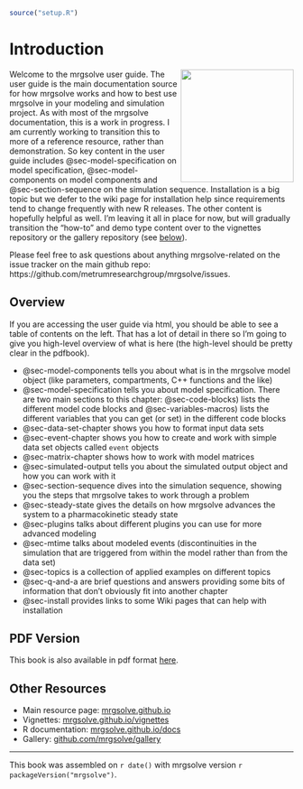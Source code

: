 

```r
source("setup.R")
```


# Introduction {.unnumbered}

<img src="images/MRG-Solve-Hex.png" align="right" width="200px"></img> Welcome to
the mrgsolve user guide. The user guide is the main documentation source for how
mrgsolve works and how to best use mrgsolve in your modeling and simulation
project.  As with most of the mrgsolve documentation, this is a work in
progress.  I am currently working to transition this to more of a reference
resource, rather than demonstration.  So key content in the user guide includes
@sec-model-specification on model specification, 
@sec-model-components on model components and  @sec-section-sequence
on the simulation sequence. Installation is a big topic but we defer to the wiki
page for installation help since requirements tend to change frequently with new
R releases.  The other content is hopefully helpful as well.  I'm leaving it all
in place for now, but will gradually transition the "how-to" and demo type
content over to the vignettes repository or the gallery repository (see
[below](#other-resources)).

Please feel free to ask questions about anything mrgsolve-related on the 
issue tracker on the main github repo: https://github.com/metrumresearchgroup/mrgsolve/issues.


## Overview {.unnumbered}

If you are accessing the user guide via html, you should be able to see a 
table of contents on the left. That has a lot of detail in there so I'm going 
to give you high-level overview of what is here (the high-level should be 
pretty clear in the pdfbook). 

- @sec-model-components tells you about what is in the mrgsolve model
  object (like parameters, compartments, C++ functions and the like)
- @sec-model-specification tells you about model specification. There 
  are two main sections to this chapter: @sec-code-blocks) lists 
  the different model code blocks and @sec-variables-macros) lists
  the different variables that you can get (or set) in the different code blocks
- @sec-data-set-chapter shows you how to format input data sets
- @sec-event-chapter shows you how to create and work with simple 
  data set objects called `event` objects
- @sec-matrix-chapter shows how to work with model matrices
- @sec-simulated-output tells you about the simulated output object
  and how you can work with it
- @sec-section-sequence dives into the simulation sequence, showing 
  you the steps that mrgsolve takes to work through a problem
- @sec-steady-state gives the details on how mrgsolve advances the 
  system to a pharmacokinetic steady state
- @sec-plugins talks about different plugins you can use for more 
  advanced modeling
- @sec-mtime talks about modeled events (discontinuities in the 
  simulation that are triggered from within the model rather than from the 
  data set)
- @sec-topics is a collection of applied examples on different topics
- @sec-q-and-a are brief questions and answers providing some bits
  of information that don't obviously fit into another chapter
- @sec-install provides links to some Wiki pages that can help with 
  installation

## PDF Version {.unnumbered}
This book is also available in pdf format [here](mrgsolve-user-guide.pdf).

## Other Resources {.unnumbered}


- Main resource page: [mrgsolve.github.io](https://mrgsolve.github.io)
- Vignettes: [mrgsolve.github.io/vignettes](https://mrgsolve.github.io/vignettes)
- R documentation: [mrgsolve.github.io/docs](https://mrgsolve.github.io/docs)
- Gallery: [github.com/mrgsolve/gallery](https://github.com/mrgsolve/gallery) 


<hr>

This book was assembled on `r date()` with mrgsolve version `r packageVersion("mrgsolve")`. 

